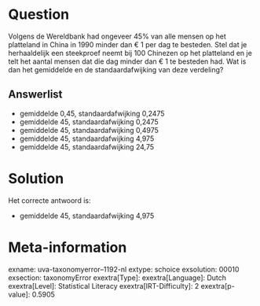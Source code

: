 Question
========

Volgens de Wereldbank had ongeveer 45% van alle mensen op het platteland
in China in 1990 minder dan € 1 per dag te besteden. Stel dat je
herhaaldelijk een steekproef neemt bij 100 Chinezen op het platteland en
je telt het aantal mensen dat die dag minder dan € 1 te besteden had.
Wat is dan het gemiddelde en de standaardafwijking van deze verdeling?

Answerlist
----------

* gemiddelde 0,45, standaardafwijking 0,2475
* gemiddelde 45, standaardafwijking 0,2475
* gemiddelde 45, standaardafwijking 0,4975
* gemiddelde 45, standaardafwijking 4,975
* gemiddelde 45, standaardafwijking 24,75

Solution
========

Het correcte antwoord is: 

* gemiddelde 45, standaardafwijking 4,975

Meta-information
================
exname: uva-taxonomyerror--1192-nl
extype: schoice
exsolution: 00010
exsection: taxonomyError 
exextra[Type]: 
exextra[Language]: Dutch
exextra[Level]: Statistical Literacy
exextra[IRT-Difficulty]: 2
exextra[p-value]: 0.5905

